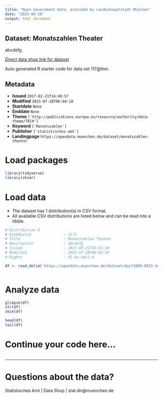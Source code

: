 ```yaml
---
title: "Open Government Data, provided by Landeshauptstadt München"
date: "2023-09-28"
output: html_document
---
```


## Dataset: Monatszahlen Theater

abcdefg

[Direct data shop link for dataset](https://opendata.muenchen.de/dataset/monatszahlen-theater)

Auto generated R starter code for data set 117@lhm.

## Metadata

- **Issued** `2017-02-21T14:49:57`
- **Modified** `2023-07-20T06:04:18`
- **Startdate** `None`
- **Enddate** `None`
- **Theme** `['http://publications.europa.eu/resource/authority/data-theme/TECH']`
- **Keyword** `['Monatszahlen']`
- **Publisher** `['statistisches-amt']`
- **Landingpage** `https://opendata.muenchen.de/dataset/monatszahlen-theater`


# Load packages

```r

library(tidyverse)
library(skimr)

```

# Load data

-   The dataset has 1 distribution(s) in CSV format.
-   All available CSV distributions are listed below and can be read into a tibble.

```r

# Distribution 0
# Ktzhdistid               : 1171
# Title                    : Monatszahlen Theater
# Description              : abcdefg
# Issued                   : 2017-02-21T15:51:19
# Modified                 : 2023-07-20T06:03:36
# Rights                   : dl-by-de/2.0

df <- read_delim('https://opendata.muenchen.de/dataset/dacf1009-8933-4cdf-8c9d-40afd54e4ef7/resource/eb734a10-3b0a-4421-ae1d-4226f9409538/download/monatszahlen2307_theater_10_07_23_nosum.csv')



```

# Analyze data

```r

glimpse(df)
str(df)
skim(df)

head(df)
tail(df)

```

# Continue your code here...

```r

```

------------------------------------------------------------------------

# Questions about the data?

Statistisches Amt | Data Shop | stat.dir@muenchen.de
